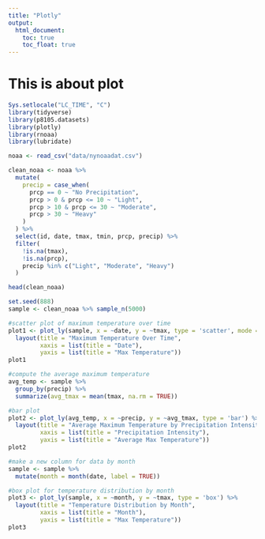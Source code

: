 ```yaml
---
title: "Plotly"
output:
  html_document:
    toc: true
    toc_float: true
---
```


# This is about plot


```r
Sys.setlocale("LC_TIME", "C")
library(tidyverse)
library(p8105.datasets)
library(plotly)
library(rnoaa)
library(lubridate)
```


```r
noaa <- read_csv("data/nynoaadat.csv")

clean_noaa <- noaa %>%
  mutate(
    precip = case_when(
      prcp == 0 ~ "No Precipitation",
      prcp > 0 & prcp <= 10 ~ "Light",
      prcp > 10 & prcp <= 30 ~ "Moderate",
      prcp > 30 ~ "Heavy"
    )
  ) %>%
  select(id, date, tmax, tmin, prcp, precip) %>%
  filter(
    !is.na(tmax),
    !is.na(prcp),
    precip %in% c("Light", "Moderate", "Heavy")
  )

head(clean_noaa)
```


```r
set.seed(888)  
sample <- clean_noaa %>% sample_n(5000)
```

```r
#scatter plot of maximum temperature over time
plot1 <- plot_ly(sample, x = ~date, y = ~tmax, type = 'scatter', mode = 'markers') %>%
  layout(title = "Maximum Temperature Over Time",
         xaxis = list(title = "Date"),
         yaxis = list(title = "Max Temperature"))
plot1
```


```r
#compute the average maximum temperature
avg_temp <- sample %>%
  group_by(precip) %>%
  summarize(avg_tmax = mean(tmax, na.rm = TRUE))

#bar plot
plot2 <- plot_ly(avg_temp, x = ~precip, y = ~avg_tmax, type = 'bar') %>%
  layout(title = "Average Maximum Temperature by Precipitation Intensity",
         xaxis = list(title = "Precipitation Intensity"),
         yaxis = list(title = "Average Max Temperature"))
plot2
```


```r
#make a new column for data by month
sample <- sample %>%
  mutate(month = month(date, label = TRUE))

#box plot for temperature distribution by month
plot3 <- plot_ly(sample, x = ~month, y = ~tmax, type = 'box') %>%
  layout(title = "Temperature Distribution by Month",
         xaxis = list(title = "Month"),
         yaxis = list(title = "Max Temperature"))
plot3
```

